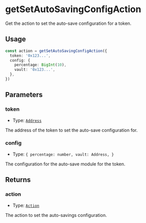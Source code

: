 # getSetAutoSavingConfigAction

Get the action to set the auto-save configuration for a token.

## Usage

```typescript copy
const action = getSetAutoSavingConfigAction({
  token: '0x123...',
  config: {
    percentage: BigInt(10),
    vault: '0x123...',
  },
})
```

## Parameters

### token

- Type: [`Address`](https://viem.sh/docs/glossary/types#address)

The address of the token to set the auto-save configuration for.

### config

- Type: `{
  percentage: number,
  vault: Address,
}`

The configuration for the auto-save module for the token.

## Returns

### action

- Type: [`Action`](/module-sdk/glossary/types.mdx#action)

The action to set the auto-savings configuration.
